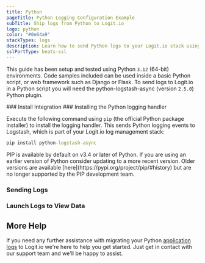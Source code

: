 ```yaml
---
title: Python
pageTitle: Python Logging Configuration Example
subTitle: Ship logs from Python to Logit.io
logo: python
color: "#0e64a9"
stackTypes: logs
description: Learn how to send Python logs to your Logit.io stack using our configuration examples
sslPortType: beats-ssl
---
```


This guide has been setup and tested using Python `3.12` (64-bit) environments. 
Code samples included can be used inside a basic Python script, or web framework such as Django or Flask. 
To send logs to Logit.io in a Python script you will need the python-logstash-async (version `2.5.0`) Python plugin.

<Steps>
  ### Install Integration
  <InstallIntegration/>
  ### Installing the Python logging handler

  Execute the following command using `pip` (the official Python package installer) to install the logging handler. This sends Python logging 
  events to Logstash, which is part of your Logit.io log management stack:
        
  ```cmd copy
  pip install python-logstash-async
  ```
    
  <Callout type="info">
    PIP is available by default on v3.4 or later of Python. If you are using an earlier version of Python consider updating to a more recent version. 
    Older versions are available [here](https://pypi.org/project/pip/#history) but are no longer supported by the PIP development team.
  </Callout>

  ### Sending Logs

  <SendLogsViaPython />

  ### Launch Logs to View Data

  <LaunchVisualizer type="logs" />

</Steps>

## More Help

If you need any further assistance with migrating your Python 
[application logs](https://logit.io/platform/logging/logging-as-a-service/application-logging/) 
to Logit.io we're here to help you get started. Just get in contact with our 
support team <IntercomButton text="via live chat" /> and we'll be happy to assist.